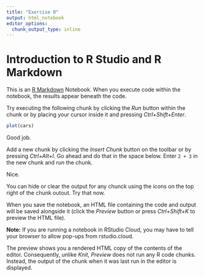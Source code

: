 ```yaml
---
title: "Exercise 0"
output: html_notebook
editor_options:
  chunk_output_type: inline
---
```


# Introduction to R Studio and R Markdown

This is an [R Markdown](http://rmarkdown.rstudio.com) Notebook. When you execute code within the notebook, the results appear beneath the code.

Try executing the following chunk by clicking the *Run* button within the chunk or by placing your cursor inside it and pressing *Ctrl+Shift+Enter*.

```r
plot(cars)
```

Good job.

Add a new chunk by clicking the *Insert Chunk* button on the toolbar or by pressing *Ctrl+Alt+I*. Go ahead and do that in the space below. Enter `2 + 3` in the new chunk and *run* the chunk.



Nice.

You can hide or clear the output for any chunck using the icons on the top right of the chunk outout. Try that now.

When you save the notebook, an HTML file containing the code and output will be saved alongside it (click the *Preview* button or press *Ctrl+Shift+K* to preview the HTML file).

**Note:** If you are running a notebook in RStudio Cloud, you may have to tell your browser to allow pop-ups from rstudio.cloud.

The preview shows you a rendered HTML copy of the contents of the editor. Consequently, unlike *Knit*, *Preview* does not run any R code chunks. Instead, the output of the chunk when it was last run in the editor is displayed.
